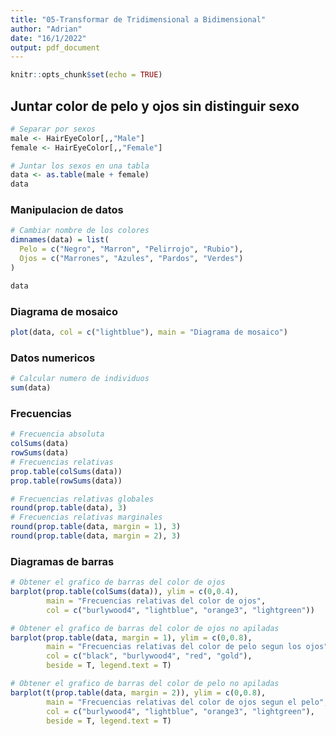 ```yaml
---
title: "05-Transformar de Tridimensional a Bidimensional"
author: "Adrian"
date: "16/1/2022"
output: pdf_document
---
```


```r
knitr::opts_chunk$set(echo = TRUE)
```

## Juntar color de pelo y ojos sin distinguir sexo

```r
# Separar por sexos
male <- HairEyeColor[,,"Male"]
female <- HairEyeColor[,,"Female"]

# Juntar los sexos en una tabla
data <- as.table(male + female)
data
```

### Manipulacion de datos
```r
# Cambiar nombre de los colores
dimnames(data) = list(
  Pelo = c("Negro", "Marron", "Pelirrojo", "Rubio"),
  Ojos = c("Marrones", "Azules", "Pardos", "Verdes")
)

data
```

### Diagrama de mosaico
```r
plot(data, col = c("lightblue"), main = "Diagrama de mosaico")
```

### Datos numericos
```r
# Calcular numero de individuos
sum(data)
```

### Frecuencias

```r
# Frecuencia absoluta
colSums(data)
rowSums(data)
# Frecuencias relativas
prop.table(colSums(data))
prop.table(rowSums(data))

# Frecuencias relativas globales
round(prop.table(data), 3)
# Frecuencias relativas marginales
round(prop.table(data, margin = 1), 3)
round(prop.table(data, margin = 2), 3)
```


### Diagramas de barras
```r
# Obtener el grafico de barras del color de ojos
barplot(prop.table(colSums(data)), ylim = c(0,0.4),
        main = "Frecuencias relativas del color de ojos",
        col = c("burlywood4", "lightblue", "orange3", "lightgreen"))

# Obtener el grafico de barras del color de ojos no apiladas
barplot(prop.table(data, margin = 1), ylim = c(0,0.8),
        main = "Frecuencias relativas del color de pelo segun los ojos",
        col = c("black", "burlywood4", "red", "gold"),
        beside = T, legend.text = T)

# Obtener el grafico de barras del color de pelo no apiladas
barplot(t(prop.table(data, margin = 2)), ylim = c(0,0.8),
        main = "Frecuencias relativas del color de ojos segun el pelo",
        col = c("burlywood4", "lightblue", "orange3", "lightgreen"),
        beside = T, legend.text = T)
```




















